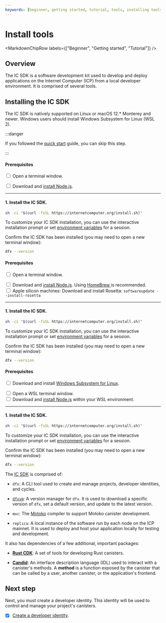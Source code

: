 ```yaml
---
keywords: [beginner, getting started, tutorial, tools, installing tools, install dfx, dfx, dfxvm, setup dfx, setup environment, install]
---
```



# Install tools

<MarkdownChipRow labels={["Beginner", "Getting started", "Tutorial"]} />

## Overview

The IC SDK is a software development kit used to develop and deploy applications on the Internet Computer (ICP) from a local developer environment. It is comprised of several tools.

## Installing the IC SDK

The IC SDK is natively supported on Linux or macOS 12.\* Monterey and newer. Windows users should install Windows Subsystem for Linux (WSL 2).

:::danger

If you followed the [quick start](/docs/current/developer-docs/getting-started/quickstart/first-smart-contract) guide, you can skip this step.

:::

<AdornedTabs>
<TabItem value="linux" label="Linux" default={true}>

#### Prerequisites

<input type="checkbox"/> Open a terminal window.
<div>
</div>
<input type="checkbox"/> Download and <a href="https://nodejs.org/en/download/package-manager">install Node.js</a>.

---------

#### 1. Install the IC SDK.

```bash
sh -ci "$(curl -fsSL https://internetcomputer.org/install.sh)"
```

To customize your IC SDK installation, you can use the interactive installation prompt or set [environment variables](/docs/current/developer-docs/developer-tools/cli-tools/cli-reference/dfx-envars) for a session.

Confirm the IC SDK has been installed (you may need to open a new terminal window):

```bash
dfx --version
```

</TabItem>
<TabItem value="macOS" label="macOS">

#### Prerequisites

<input type="checkbox"/> Open a terminal window.
<div>
</div>
<input type="checkbox"/> Download and <a href="https://nodejs.org/en/download/package-manager">install Node.js</a>. Using <a href="https://brew.sh/"> HomeBrew </a> is recommended.
<div>
</div>
<input type="checkbox"/> Apple silicon machines: Download and install Rosetta: <code>softwareupdate --install-rosetta</code>

---------

#### 1. Install the IC SDK.

```bash
sh -ci "$(curl -fsSL https://internetcomputer.org/install.sh)"
```

To customize your IC SDK installation, you can use the interactive installation prompt or set [environment variables](/docs/current/developer-docs/developer-tools/cli-tools/cli-reference/dfx-envars) for a session.

Confirm the IC SDK has been installed (you may need to open a new terminal window):

```bash
dfx --version
```

</TabItem>

<TabItem value="windows" label="Windows">

#### Prerequisites

<input type="checkbox"/> Download and install <a href="https://docs.microsoft.com/en-us/windows/wsl/install"> Windows Subsystem for Linux</a>.
<div>
</div>
<input type="checkbox"/> Open a WSL terminal window.
<div>
</div>
<input type="checkbox"/> Download and <a href="https://nodejs.org/en/download/package-manager">install Node.js</a> within your WSL environment.

---------

#### 1. Install the IC SDK.

```bash
sh -ci "$(curl -fsSL https://internetcomputer.org/install.sh)"
```

To customize your IC SDK installation, you can use the interactive installation prompt or set [environment variables](/docs/current/developer-docs/developer-tools/cli-tools/cli-reference/dfx-envars) for a session.

Confirm the IC SDK has been installed (you may need to open a new terminal window):

```bash
dfx --version
```

</TabItem>

</AdornedTabs>

The [IC SDK](https://github.com/dfinity/sdk) is comprised of:

- `dfx`: A CLI tool used to create and manage projects, developer identities, and <GlossaryTooltip>cycles</GlossaryTooltip>.

- [`dfxvm`](/docs/current/developer-docs/developer-tools/dev-tools-overview#dfxvm): A version manager for `dfx`. It is used to download a specific version of `dfx`, set a default version, and update to the latest version.

- `moc`: The [Motoko](/docs/current/motoko/main/getting-started/motoko-introduction) compiler to support Motoko canister development.

- `replica`: A local instance of the software run by each node on the ICP mainnet. It is used to deploy and host your application locally for testing and development.

It also has dependencies of a few additional, important packages:

- [**Rust CDK**](/docs/current/developer-docs/backend/rust/): A set of tools for developing Rust canisters.

- [**Candid**](/docs/current/developer-docs/smart-contracts/candid/candid-concepts): An interface description language (IDL) used to interact with a canister's methods. A **method** is a function exposed by the canister that can be called by a user, another canister, or the application's frontend.

## Next step

Next, you must create a developer identity. This identity will be used to control and manage your project's canisters.

- [x] [Create a developer identity](/docs/current/developer-docs/getting-started/identities).
